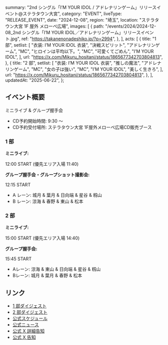  summary: "2nd シングル「I’M YOUR IDOL / アドレナリンゲーム」リリースイベント@ステラタウン大宮",
  category: "EVENT",
  liveType: "RELEASE_EVENT",
  date: "2024-12-08",
  region: "埼玉",
  location: "ステラタウン大宮 1F 屋外 メローペ広場",
  images: [
    {
      path: "/events/2024/2024-12-08_2nd シングル「I’M YOUR IDOL／アドレナリンゲーム」リリースイベント.jpg",
      ref: "https://takanenonadeshiko.jp/?p=2994",
    },
  ],
  acts: [
    {
      title: "1 部",
      setlist: [
        "衣装: I’M YOUR IDOL 衣装",
        "決戦スピリット",
        "アドレナリンゲーム",
        "MC",
        "ヒロインは平均以下。",
        "MC",
        "可愛くてごめん",
        "I’M YOUR IDOL",
      ],
      url: "https://x.com/Mikuru_hositani/status/1865677342703804813",
    },
    {
      title: "2 部",
      setlist: [
        "衣装: I’M YOUR IDOL 衣装",
        "推しの魔法",
        "アドレナリンゲーム",
        "MC",
        "女の子は強い",
        "MC",
        "I’M YOUR IDOL",
        "美しく生きろ",
      ],
      url: "https://x.com/Mikuru_hositani/status/1865677342703804813",
    },
  ],
  updatedAt: "2025-06-22",
};

## イベント概要

ミニライブ & グループ握手会

- CD予約開始時間: 9:30 〜
- CD予約受付場所: ステラタウン大宮 1F屋外メローペ広場CD販売ブース

### 1 部

**ミニライブ:**

12:00 START (優先エリア入場 11:40)

**グループ握手会・グループショット撮影会:**

12:15 START

- A レーン: 城月 & 葉月 & 日向端 & 星谷 & 籾山
- B レーン: 涼海 & 春野 & 東山 & 松本

### 2 部

**ミニライブ:**

15:00 START (優先エリア入場 14:40)

**グループ握手会:**

15:45 START

- Aレーン: 涼海 & 東山 & 日向端 & 星谷 & 籾山
- Bレーン: 城月 & 葉月 & 春野 & 松本

## リンク

- [1 部ダイジェスト](https://x.com/takanenofficial/status/1865706816874926094)
- [2 部ダイジェスト](https://x.com/takanenofficial/status/1865708341525409913)
- [公式スケジュール](https://takanenonadeshiko.jp/?p=2887)
- [公式ニュース](https://takanenonadeshiko.jp/?p=2994)
- [公式 X 詳細告知](https://x.com/takanenofficial/status/1862421379460866133)
- [公式 X 告知](https://x.com/takanenofficial/status/1857349224863813931)
